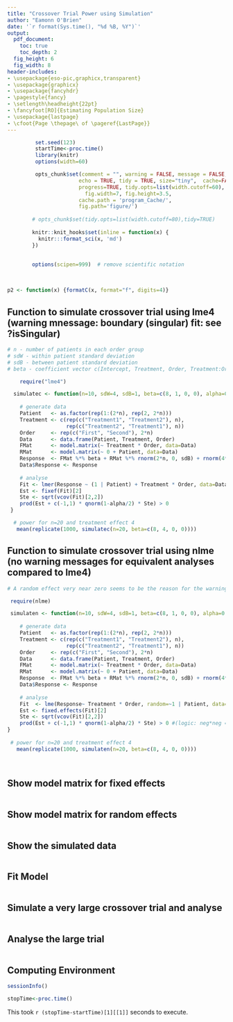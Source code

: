 ```yaml
---
title: "Crossover Trial Power using Simulation"
author: "Eamonn O'Brien"
date: '`r format(Sys.time(), "%d %B, %Y")`'
output:
  pdf_document:
    toc: true
    toc_depth: 2
  fig_height: 6
  fig_width: 8
header-includes:
- \usepackage{eso-pic,graphicx,transparent}
- \usepackage{graphicx}
- \usepackage{fancyhdr}
- \pagestyle{fancy}
- \setlength\headheight{22pt}
- \fancyfoot[RO]{Estimating Population Size}
- \usepackage{lastpage}
- \cfoot{Page \thepage\ of \pageref{LastPage}}
---
```


\newpage  
\tableofcontents  
\listoffigures
\listoftables
\newpage

```r

 

         set.seed(123)
         startTime<-proc.time()
         library(knitr)
         options(width=60)

         opts_chunk$set(comment = "", warning = FALSE, message = FALSE,
                       echo = TRUE, tidy = TRUE, size="tiny",  cache=FALSE,
                       progress=TRUE, tidy.opts=list(width.cutoff=60),
                         fig.width=7, fig.height=3.5,
                       cache.path = 'program_Cache/',
                       fig.path='figure/')
         
        # opts_chunk$set(tidy.opts=list(width.cutoff=80),tidy=TRUE) 
         
        knitr::knit_hooks$set(inline = function(x) {
          knitr:::format_sci(x, 'md')
        })
         
        
        options(scipen=999)  # remove scientific notation
        

```

## 

```r

p2 <- function(x) {formatC(x, format="f", digits=4)}

```

## Function to simulate crossover trial using lme4 (warning mnessage: boundary (singular) fit: see ?isSingular)

```r

 
# n - number of patients in each order group
# sdW - within patient standard deviation
# sdB - between patient standard deviation
# beta - coefficient vector c(Intercept, Treatment, Order, Treatment:Order)

    require("lme4")

  simulatec <- function(n=10, sdW=4, sdB=1, beta=c(8, 1, 0, 0), alpha=0.05) {
  
    # generate data
    Patient   <- as.factor(rep(1:(2*n), rep(2, 2*n)))
    Treatment <- c(rep(c("Treatment1", "Treatment2"), n),
                   rep(c("Treatment2", "Treatment1"), n))
    Order     <- rep(c("First", "Second"), 2*n)
    Data      <- data.frame(Patient, Treatment, Order)
    FMat      <- model.matrix(~ Treatment * Order, data=Data)
    RMat      <- model.matrix(~ 0 + Patient, data=Data)
    Response  <- FMat %*% beta + RMat %*% rnorm(2*n, 0, sdB) + rnorm(4*n, 0, sdW)
    Data$Response <- Response
    
    # analyse
    Fit <- lmer(Response ~ (1 | Patient) + Treatment * Order, data=Data)
    Est <- fixef(Fit)[2]
    Ste <- sqrt(vcov(Fit)[2,2])
    prod(Est + c(-1,1) * qnorm(1-alpha/2) * Ste) > 0
 } 

  # power for n=20 and treatment effect 4 
   mean(replicate(1000, simulatec(n=20, beta=c(8, 4, 0, 0))))

```

\newpage

## Function to simulate crossover trial using nlme (no warning messages for equivalent analyses compared to lme4)

```r

# A random effect very near zero seems to be the reason for the warning message using lme4 

 require(nlme)

 simulaten <- function(n=10, sdW=4, sdB=1, beta=c(8, 1, 0, 0), alpha=0.05) {
  
    # generate data
    Patient   <- as.factor(rep(1:(2*n), rep(2, 2*n)))
    Treatment <- c(rep(c("Treatment1", "Treatment2"), n),
                   rep(c("Treatment2", "Treatment1"), n))
    Order     <- rep(c("First", "Second"), 2*n)
    Data      <- data.frame(Patient, Treatment, Order)
    FMat      <- model.matrix(~ Treatment * Order, data=Data)
    RMat      <- model.matrix(~ 0 + Patient, data=Data)
    Response  <- FMat %*% beta + RMat %*% rnorm(2*n, 0, sdB) + rnorm(4*n, 0, sdW)
    Data$Response <- Response
    
    # analyse
    Fit  <- lme(Response~ Treatment * Order, random=~1 | Patient, data=Data, na.action="na.omit" )
    Est <- fixed.effects(Fit)[2]
    Ste <- sqrt(vcov(Fit)[2,2])
    prod(Est + c(-1,1) * qnorm(1-alpha/2) * Ste) > 0 #(logic: neg*neg = pos, so excludes 0)
}
       
 # power for n=20 and treatment effect 4 
   mean(replicate(1000, simulaten(n=20, beta=c(8, 4, 0, 0))))

  
```

\newpage  

## Show model matrix for fixed effects

```r
 
  
```

\newpage  

## Show model matrix for random effects

```r
 
     
  
```

\newpage 

## Show the simulated data

```r
 
```

\newpage  

## Fit Model

```r
 
  
```

\newpage  

##  Simulate a very large crossover trial and analyse

```r
 
    

```

\newpage  

## Analyse the large trial

```r
 
     

  

```
\newpage  

## Computing Environment

```r

sessionInfo()

```

```r

stopTime<-proc.time()

```

This took `r (stopTime-startTime)[1][[1]]` seconds to execute.

 